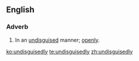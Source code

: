 ==English==

===Adverb===
{{en-adv}}
# In an [[undisguised]] manner; [[openly]].

[[ko:undisguisedly]]
[[te:undisguisedly]]
[[zh:undisguisedly]]